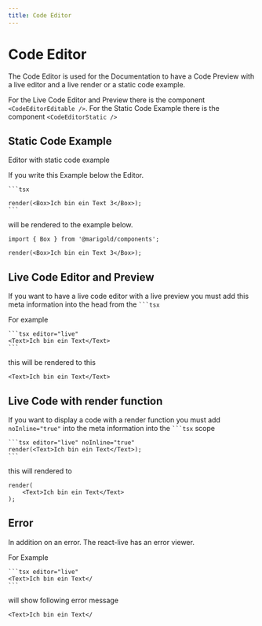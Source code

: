 ```yaml
---
title: Code Editor
---
```


# Code Editor

The Code Editor is used for the Documentation to have a Code Preview with a live editor and a live render or a static code example.

For the Live Code Editor and Preview there is the component `<CodeEditorEditable />`.
For the Static Code Example there is the component `<CodeEditorStatic />`

## Static Code Example

Editor with static code example

If you write this Example below the Editor.

````
```tsx

render(<Box>Ich bin ein Text 3</Box>);
```
````

will be rendered to the example below.

```tsx
import { Box } from '@marigold/components';

render(<Box>Ich bin ein Text 3</Box>);
```

## Live Code Editor and Preview

If you want to have a live code editor with a live preview you must add this meta information into the head from the ` ```tsx `

For example

````tsx
```tsx editor="live"
<Text>Ich bin ein Text</Text>
```
````

this will be rendered to this

```tsx editor="live"
<Text>Ich bin ein Text</Text>
```

## Live Code with render function

If you want to display a code with a render function you must add `noInline="true"` into the meta information into the ` ```tsx ` scope

````tsx
```tsx editor="live" noInline="true"
render(<Text>Ich bin ein Text</Text>);
```
`````

this will rendered to

```tsx editor="live" noInline="true"
render(
    <Text>Ich bin ein Text</Text>
);
```

## Error

In addition on an error. The react-live has an error viewer.

For Example
````
```tsx editor="live"
<Text>Ich bin ein Text</
```
````

will show following error message

```tsx editor="live"
<Text>Ich bin ein Text</